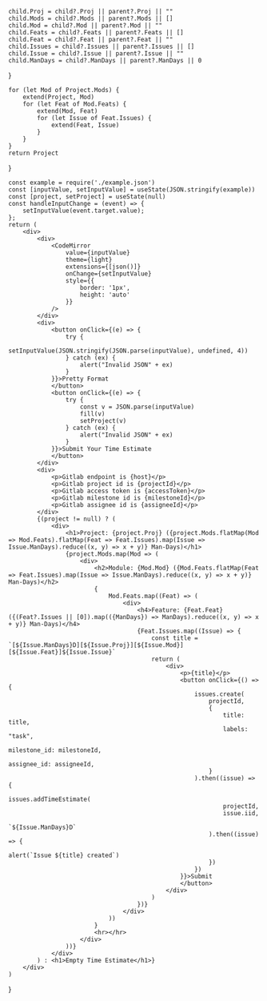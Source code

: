 

	child.Proj = child?.Proj || parent?.Proj || ""
	child.Mods = child?.Mods || parent?.Mods || []
	child.Mod = child?.Mod || parent?.Mod || ""
	child.Feats = child?.Feats || parent?.Feats || []
	child.Feat = child?.Feat || parent?.Feat || ""
	child.Issues = child?.Issues || parent?.Issues || []
	child.Issue = child?.Issue || parent?.Issue || ""
	child.ManDays = child?.ManDays || parent?.ManDays || 0
}

	for (let Mod of Project.Mods) {
		extend(Project, Mod)
		for (let Feat of Mod.Feats) {
			extend(Mod, Feat)
			for (let Issue of Feat.Issues) {
				extend(Feat, Issue)
			}
		}
	}
	return Project
}


	const example = require('./example.json')
	const [inputValue, setInputValue] = useState(JSON.stringify(example))
	const [project, setProject] = useState(null)
	const handleInputChange = (event) => {
		setInputValue(event.target.value);
	};
	return (
		<div>
			<div>
				<CodeMirror
					value={inputValue}
					theme={light}
					extensions={[json()]}
					onChange={setInputValue}
					style={{
						border: '1px',
						height: 'auto'
					}}
				/>
			</div>
			<div>
				<button onClick={(e) => {
					try {
						setInputValue(JSON.stringify(JSON.parse(inputValue), undefined, 4))
					} catch (ex) {
						alert("Invalid JSON" + ex)
					}
				}}>Pretty Format
				</button>
				<button onClick={(e) => {
					try {
						const v = JSON.parse(inputValue)
						fill(v)
						setProject(v)
					} catch (ex) {
						alert("Invalid JSON" + ex)
					}
				}}>Submit Your Time Estimate
				</button>
			</div>
			<div>
				<p>Gitlab endpoint is {host}</p>
				<p>Gitlab project id is {projectId}</p>
				<p>Gitlab access token is {accessToken}</p>
				<p>Gitlab milestone id is {milestoneId}</p>
				<p>Gitlab assignee id is {assigneeId}</p>
			</div>
			{(project != null) ? (
				<div>
					<h1>Project: {project.Proj} ({project.Mods.flatMap(Mod => Mod.Feats).flatMap(Feat => Feat.Issues).map(Issue => Issue.ManDays).reduce((x, y) => x + y)} Man-Days)</h1>
					{project.Mods.map(Mod => (
						<div>
							<h2>Module: {Mod.Mod} ({Mod.Feats.flatMap(Feat => Feat.Issues).map(Issue => Issue.ManDays).reduce((x, y) => x + y)} Man-Days)</h2>
							{
								Mod.Feats.map((Feat) => (
									<div>
										<h4>Feature: {Feat.Feat} ({(Feat?.Issues || [0]).map(({ManDays}) => ManDays).reduce((x, y) => x + y)} Man-Days)</h4>
										{Feat.Issues.map((Issue) => {
											const title = `[${Issue.ManDays}D][${Issue.Proj}][${Issue.Mod}][${Issue.Feat}]${Issue.Issue}`
											return (
												<div>
													<p>{title}</p>
													<button onClick={() => {
														issues.create(
															projectId,
															{
																title: title,
																labels: "task",
																milestone_id: milestoneId,
																assignee_id: assigneeId,
															}
														).then((issue) => {
															issues.addTimeEstimate(
																projectId,
																issue.iid,
																`${Issue.ManDays}D`
															).then((issue) => {
																alert(`Issue ${title} created`)
															})
														})
													}}>Submit
													</button>
												</div>
											)
										})}
									</div>
								))
							}
							<hr></hr>
						</div>
					))}
				</div>
			) : <h1>Empty Time Estimate</h1>}
		</div>
	)
}

<App></App>